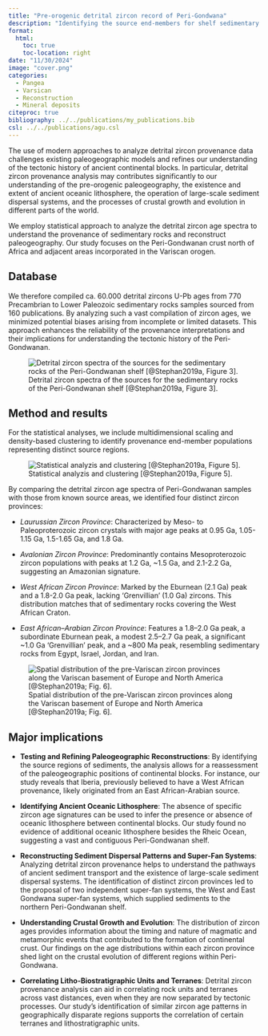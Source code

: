 ```yaml
---
title: "Pre-orogenic detrital zircon record of Peri-Gondwana"
description: "Identifying the source end-members for shelf sedimentary rocks incorporated in orogens. This helps to constrain the paleogeography of Peri-Gondwana prior to the assemblage of Pangea."
format:
  html:
    toc: true
    toc-location: right
date: "11/30/2024"
image: "cover.png"
categories:
  - Pangea
  - Varsican
  - Reconstruction
  - Mineral deposits
citeproc: true
bibliography: ../../publications/my_publications.bib
csl: ../../publications/agu.csl
---
```


The use of modern approaches to analyze detrital zircon provenance data challenges existing paleogeographic models and refines our understanding of the tectonic history of ancient continental blocks. In particular, detrital zircon provenance analysis may contributes significantly to our understanding of the pre-orogenic paleogeography, the existence and extent of ancient oceanic lithosphere, the operation of large-scale sediment dispersal systems, and the processes of crustal growth and evolution in different parts of the world.

We employ statistical approach to analyze the detrital zircon age spectra to understand the provenance of sedimentary rocks and reconstruct paleogeography. Our study focuses on the Peri-Gondwanan crust north of Africa and adjacent areas incorporated in the Variscan orogen.

## Database

We therefore compiled ca. 60.000 detrital zircons U-Pb ages from 770 Precambrian to Lower Paleozoic sedimentary rocks samples sourced from 160 publications. By analyzing such a vast compilation of zircon ages, we minimized potential biases arising from incomplete or limited datasets. This approach enhances the reliability of the provenance interpretations and their implications for understanding the tectonic history of the Peri-Gondwanan.

![Detrital zircon spectra of the sources for the sedimentary rocks of the Peri-Gondwanan shelf [@Stephan2019a, Figure 3].](../../pictures/Stephan2019_GM_03.png)

## Method and results

For the statistical analyses, we include multidimensional scaling and density-based clustering to identify provenance end-member populations representing distinct source regions.

![Statistical analyzis and clustering [@Stephan2019a, Figure 5].](../../pictures/Stephan2019_GM_05.png)

By comparing the detrital zircon age spectra of Peri-Gondwanan samples with those from known source areas, we identified four distinct zircon provinces:

-   *Laurussian Zircon Province*: Characterized by Meso- to Paleoproterozoic zircon crystals with major age peaks at 0.95 Ga, 1.05-1.15 Ga, 1.5-1.65 Ga, and 1.8 Ga.

-   *Avalonian Zircon Province*: Predominantly contains Mesoproterozoic zircon populations with peaks at 1.2 Ga, \~1.5 Ga, and 2.1-2.2 Ga, suggesting an Amazonian signature.

-   *West African Zircon Province*: Marked by the Eburnean (2.1 Ga) peak and a 1.8-2.0 Ga peak, lacking 'Grenvillian' (1.0 Ga) zircons. This distribution matches that of sedimentary rocks covering the West African Craton.

-   *East African–Arabian Zircon Province*: Features a 1.8–2.0 Ga peak, a subordinate Eburnean peak, a modest 2.5–2.7 Ga peak, a significant \~1.0 Ga 'Grenvillian' peak, and a \~800 Ma peak, resembling sedimentary rocks from Egypt, Israel, Jordan, and Iran.

![Spatial distribution of the pre-Variscan zircon provinces along the Variscan basement of Europe and North America [@Stephan2019a; Fig. 6].](../../pictures/Stephan2019_GM_06.PNG)

## Major implications

-   **Testing and Refining Paleogeographic Reconstructions**: By identifying the source regions of sediments, the analysis allows for a reassessment of the paleogeographic positions of continental blocks. For instance, our study reveals that Iberia, previously believed to have a West African provenance, likely originated from an East African-Arabian source.

-   **Identifying Ancient Oceanic Lithosphere**: The absence of specific zircon age signatures can be used to infer the presence or absence of oceanic lithosphere between continental blocks. Our study found no evidence of additional oceanic lithosphere besides the Rheic Ocean, suggesting a vast and contiguous Peri-Gondwanan shelf.

-   **Reconstructing Sediment Dispersal Patterns and Super-Fan Systems**: Analyzing detrital zircon provenance helps to understand the pathways of ancient sediment transport and the existence of large-scale sediment dispersal systems. The identification of distinct zircon provinces led to the proposal of two independent super-fan systems, the West and East Gondwana super-fan systems, which supplied sediments to the northern Peri-Gondwanan shelf.

-   **Understanding Crustal Growth and Evolution**: The distribution of zircon ages provides information about the timing and nature of magmatic and metamorphic events that contributed to the formation of continental crust. Our findings on the age distributions within each zircon province shed light on the crustal evolution of different regions within Peri-Gondwana.

-   **Correlating Litho-Biostratigraphic Units and Terranes**: Detrital zircon provenance analysis can aid in correlating rock units and terranes across vast distances, even when they are now separated by tectonic processes. Our study's identification of similar zircon age patterns in geographically disparate regions supports the correlation of certain terranes and lithostratigraphic units.
